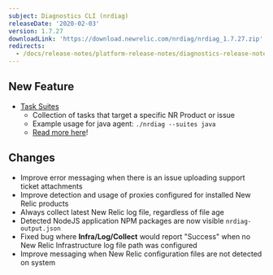 ```yaml
---
subject: Diagnostics CLI (nrdiag)
releaseDate: '2020-02-03'
version: 1.7.27
downloadLink: 'https://download.newrelic.com/nrdiag/nrdiag_1.7.27.zip'
redirects:
  - /docs/release-notes/platform-release-notes/diagnostics-release-notes/new-relic-diagnostics-1727
---
```


## New Feature

* [Task Suites](https://docs.newrelic.com/docs/agents/manage-apm-agents/troubleshooting/new-relic-diagnostics#task-suites)
  * Collection of tasks that target a specific NR Product or issue
  * Example usage for java agent: `./nrdiag --suites java`
  * [Read more here](https://docs.newrelic.com/docs/agents/manage-apm-agents/troubleshooting/new-relic-diagnostics#task-suites)!

## Changes

* Improve error messaging when there is an issue uploading support ticket attachments
* Improve detection and usage of proxies configured for installed New Relic products
* Always collect latest New Relic log file, regardless of file age
* Detected NodeJS application NPM packages are now visible `nrdiag-output.json`
* Fixed bug where **Infra/Log/Collect** would report "Success" when no New Relic Infrastructure log file path was configured
* Improve messaging when New Relic configuration files are not detected on system
